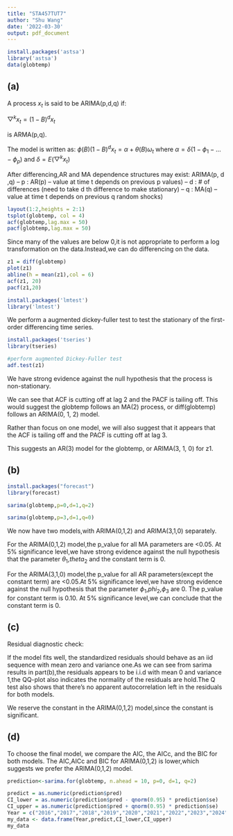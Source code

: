 ```yaml
---
title: "STA457TUT7"
author: "Shu Wang"
date: '2022-03-30'
output: pdf_document
---
```



```r
install.packages('astsa')
library('astsa')
data(globtemp)
```
## (a)

A process $x_t$ is said to be ARIMA(p,d,q) if:

$\bigtriangledown^{k}x_t = (1-B)^{d}x_t$

is ARMA(p,q).

The model is written as: $\phi(B)(1-B)^{d}x_t = \alpha + \theta(B)\omega_t$
where $\alpha = \delta(1-\phi_1-...-\phi_p)$ and $\delta = E(\bigtriangledown^{k}x_t)$

After differencing,AR and MA dependence structures may exist: ARIMA(p, d ,q)
– p : AR(p) – value at time t depends on previous p values)
– d : # of differences (need to take d
th difference to make stationary)
– q : MA(q) – value at time t depends on previous q random shocks)



```r
layout(1:2,heights = 2:1)
tsplot(globtemp, col = 4)
acf(globtemp,lag.max = 50)
pacf(globtemp,lag.max = 50)
```


Since many of the values are below 0,it is not appropriate to perform a log transformation on the data.Instead,we can do differencing on the data.




```r

z1 = diff(globtemp)
plot(z1)
abline(h = mean(z1),col = 6)
acf(z1, 20)
pacf(z1,20)
```



```r
install.packages('lmtest')
library('lmtest')
```

We perform a augmented dickey-fuller test to test the stationary of the first-order differencing time series.
```r
install.packages('tseries')
library(tseries)

#perform augmented Dickey-Fuller test 
adf.test(z1)
```

We have strong evidence against the null hypothesis that the process is non-stationary.

We can see that ACF is cutting off at lag 2 and the PACF is tailing off. This would suggest the globtemp follows an MA(2) process, or diff(globtemp) follows an ARIMA(0, 1, 2) model. 

Rather than focus on one model, we will also suggest that it appears that the 
ACF is tailing off and the PACF is cutting off at lag 3.

This suggests an AR(3) model for the globtemp, or ARIMA(3, 1, 0) for z1. 

## (b)

```r
install.packages("forecast")
library(forecast)

```


```r
sarima(globtemp,p=0,d=1,q=2)
```
```r
sarima(globtemp,p=3,d=1,q=0)
```

We now have two models,with ARIMA(0,1,2) and ARIMA(3,1,0) separately.

For the ARIMA(0,1,2) model,the p_value for all MA parameters are <0.05. At 5% significance level,we have strong evidence against the null hypothesis that the parameter $\theta_1$,$theta_2$ and the constant term is 0.

For the ARIMA(3,1,0) model,the p_value for all AR parameters(except the constant term) are <0.05.At 5% significance level,we have strong evidence against the null hypothesis that the parameter $\phi_1$,$phi_2$,$\phi_3$ are 0. The p_value for constant term is 0.10. At 5% significance level,we can conclude that the constant term is 0.

## (c)

Residual diagnostic check:

If the model fits well, the standardized residuals should behave as an iid sequence with mean zero and variance one.As we can see from sarima results in part(b),the residuals appears to be i.i.d with mean 0 and variance 1,the QQ-plot also indicates the normality of the residuals are hold.The Q test also shows that there's no apparent autocorrelation left in the residuals for both models.

We reserve the constant in the ARIMA(0,1,2) model,since the constant is significant.

## (d)

To choose the final model, we compare the AIC, the AICc, and the BIC for
both models. The AIC,AICc and BIC for ARIMA(0,1,2) is lower,which suggests we prefer the ARIMA(0,1,2) model.

```r
prediction<-sarima.for(globtemp, n.ahead = 10, p=0, d=1, q=2)
```

```r
predict = as.numeric(prediction$pred)
CI_lower = as.numeric(prediction$pred - qnorm(0.95) * prediction$se)
CI_upper = as.numeric(prediction$pred + qnorm(0.95) * prediction$se)
Year = c("2016","2017","2018","2019","2020","2021","2022","2023","2024","2025")
my_data <- data.frame(Year,predict,CI_lower,CI_upper)
my_data
```

